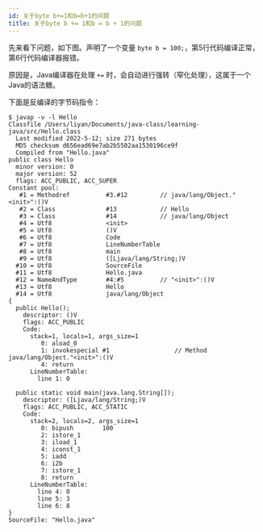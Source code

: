 ```yaml
---
id: 关于byte b+=1和b=b+1的问题
title: 关于byte b += 1和b = b + 1的问题
---
```


先来看下问题，如下图。声明了一个变量 `byte b = 100;`，第5行代码编译正常，第6行代码编译器报错。

<ImgBox src="https://upyun1.surcode.cn/imgs/20220512234622.png" />

原因是，Java编译器在处理 `+=` 时，会自动进行强转（窄化处理），这属于一个Java的语法糖。

下面是反编译的字节码指令：

```
$ javap -v -l Hello
Classfile /Users/liyan/Documents/java-class/learning-java/src/Hello.class
  Last modified 2022-5-12; size 271 bytes
  MD5 checksum d656ead69e7ab2b5502aa1530196ce9f
  Compiled from "Hello.java"
public class Hello
  minor version: 0
  major version: 52
  flags: ACC_PUBLIC, ACC_SUPER
Constant pool:
   #1 = Methodref          #3.#12         // java/lang/Object."<init>":()V
   #2 = Class              #13            // Hello
   #3 = Class              #14            // java/lang/Object
   #4 = Utf8               <init>
   #5 = Utf8               ()V
   #6 = Utf8               Code
   #7 = Utf8               LineNumberTable
   #8 = Utf8               main
   #9 = Utf8               ([Ljava/lang/String;)V
  #10 = Utf8               SourceFile
  #11 = Utf8               Hello.java
  #12 = NameAndType        #4:#5          // "<init>":()V
  #13 = Utf8               Hello
  #14 = Utf8               java/lang/Object
{
  public Hello();
    descriptor: ()V
    flags: ACC_PUBLIC
    Code:
      stack=1, locals=1, args_size=1
         0: aload_0
         1: invokespecial #1                  // Method java/lang/Object."<init>":()V
         4: return
      LineNumberTable:
        line 1: 0

  public static void main(java.lang.String[]);
    descriptor: ([Ljava/lang/String;)V
    flags: ACC_PUBLIC, ACC_STATIC
    Code:
      stack=2, locals=2, args_size=1
         0: bipush        100
         2: istore_1
         3: iload_1
         4: iconst_1
         5: iadd
         6: i2b
         7: istore_1
         8: return
      LineNumberTable:
        line 4: 0
        line 5: 3
        line 6: 8
}
SourceFile: "Hello.java"
```